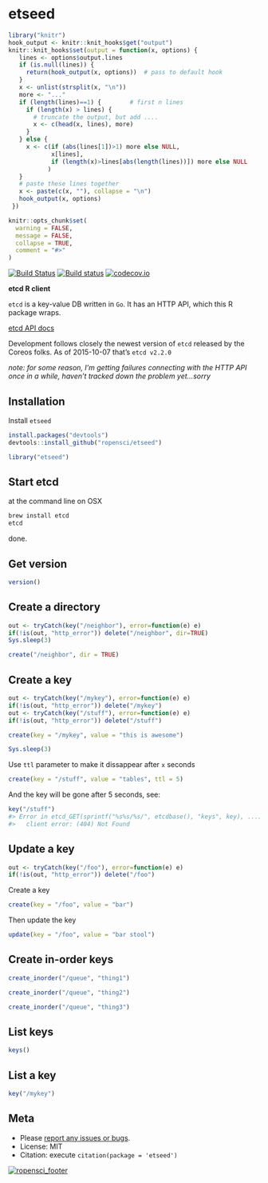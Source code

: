 etseed
========

```r
library("knitr")
hook_output <- knitr::knit_hooks$get("output")
knitr::knit_hooks$set(output = function(x, options) {
   lines <- options$output.lines
   if (is.null(lines)) {
     return(hook_output(x, options))  # pass to default hook
   }
   x <- unlist(strsplit(x, "\n"))
   more <- "..."
   if (length(lines)==1) {        # first n lines
     if (length(x) > lines) {
       # truncate the output, but add ....
       x <- c(head(x, lines), more)
     }
   } else {
     x <- c(if (abs(lines[1])>1) more else NULL,
            x[lines],
            if (length(x)>lines[abs(length(lines))]) more else NULL
           )
   }
   # paste these lines together
   x <- paste(c(x, ""), collapse = "\n")
   hook_output(x, options)
 })

knitr::opts_chunk$set(
  warning = FALSE,
  message = FALSE,
  collapse = TRUE,
  comment = "#>"
)
```

[![Build Status](https://api.travis-ci.org/ropensci/etseed.png)](https://travis-ci.org/ropensci/etseed)
[![Build status](https://ci.appveyor.com/api/projects/status/80oy29dhgw3tvy4k?svg=true)](https://ci.appveyor.com/project/sckott/etseed-04dte)
[![codecov.io](https://codecov.io/github/ropensci/etseed/coverage.svg?branch=master)](https://codecov.io/github/ropensci/etseed?branch=master)


__etcd R client__

`etcd` is a key-value DB written in `Go`. It has an HTTP API, which this R package wraps.

[etcd API docs](https://github.com/coreos/etcd/blob/master/Documentation/api.md)

Development follows closely the newest version of `etcd` released by the Coreos folks. As of 
2015-10-07 that's `etcd v2.2.0`

_note: for some reason, I'm getting failures connecting with the HTTP API once in a while, haven't tracked down the problem yet...sorry_

## Installation

Install `etseed`

```r
install.packages("devtools")
devtools::install_github("ropensci/etseed")
```

```r
library("etseed")
```

## Start etcd

at the command line on OSX

```sh
brew install etcd
etcd
```

done.

## Get version

```r
version()
```

## Create a directory

```r
out <- tryCatch(key("/neighbor"), error=function(e) e)
if(!is(out, "http_error")) delete("/neighbor", dir=TRUE)
Sys.sleep(3)
```

```r
create("/neighbor", dir = TRUE)
```

## Create a key

```r
out <- tryCatch(key("/mykey"), error=function(e) e)
if(!is(out, "http_error")) delete("/mykey")
out <- tryCatch(key("/stuff"), error=function(e) e)
if(!is(out, "http_error")) delete("/stuff")
```

```r
create(key = "/mykey", value = "this is awesome")
```

```r
Sys.sleep(3)
```

Use `ttl` parameter to make it dissappear after `x` seconds

```r
create(key = "/stuff", value = "tables", ttl = 5)
```

And the key will be gone after 5 seconds, see:

```r
key("/stuff")
#> Error in etcd_GET(sprintf("%s%s/%s/", etcdbase(), "keys", key), ...) :
#>   client error: (404) Not Found
```

## Update a key

```r
out <- tryCatch(key("/foo"), error=function(e) e)
if(!is(out, "http_error")) delete("/foo")
```

Create a key

```r
create(key = "/foo", value = "bar")
```

Then update the key

```r
update(key = "/foo", value = "bar stool")
```

## Create in-order keys

```r
create_inorder("/queue", "thing1")
```

```r
create_inorder("/queue", "thing2")
```

```r
create_inorder("/queue", "thing3")
```

## List keys

```r
keys()
```

## List a key

```r
key("/mykey")
```

## Meta

* Please [report any issues or bugs](https://github.com/ropensci/etseed/issues).
* License: MIT
* Citation: execute `citation(package = 'etseed')`

[![ropensci_footer](http://ropensci.org/public_images/github_footer.png)](http://ropensci.org)

